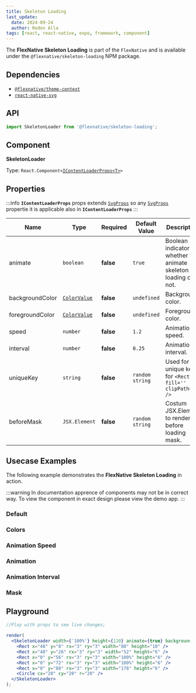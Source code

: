 ```yaml
---
title: Skeleton Loading
last_update:
  date: 2024-09-24
  author: Redon Alla
tags: [react, react-native, expo, framework, component]
---
```





The **FlexNative Skeleton Loading** is part of the `FlexNative` and is available under the `@flexnative/skeleton-loading` NPM package.

## Dependencies
- [`@flexnative/theme-context`](../../theme/index.mdx)
- [`react-native-svg`](https://github.com/software-mansion/react-native-svg)

<Installation title="FlexNative Skeleton Loading" name='@flexnative/skeleton-loading' />

## API

```jsx
import SkeletonLoader from '@flexnative/skeleton-loading';
```

## Component

**SkeletonLoader**

Type: <code>React.Component\<[IContentLoaderProps\<T\>](#properties)\></code>

## Properties

:::info
**`IContentLoaderProps`** props extends [`SvgProps`](https://github.com/software-mansion/react-native-svg)
so any [`SvgProps`](https://github.com/software-mansion/react-native-svg) propertie it is applicable also in **`IContentLoaderProps`**
:::

|  Name | Type | Required | Default Value | Description |
| -- | -- | -- | -- | -- |
| animate | `boolean` | **false** | `true` | Boolean indicator whether to animate skeleton loading or not. |
| backgroundColor | [`ColorValue`](https://reactnative.dev/docs/colors) | **false** | `undefined` | Background color. |
| foregroundColor | [`ColorValue`](https://reactnative.dev/docs/colors) | **false** | `undefined` | Foreground color. |
| speed | `number` | **false** | `1.2` | Animation speed. |
| interval | `number` | **false** | `0.25` | Animation interval. |
| uniqueKey | `string` | **false** | `random string` | Used for unique key for `<Rect fill='' clipPath='' />` |
| beforeMask | `JSX.Element` | **false** | `random string` | Costum JSX.Element to render before loading mask. |

## Usecase Examples

The following example demonstrates the **FlexNative Skeleton Loading** in action.

:::warning
In documentation apprence of components may not be in correct way.
To view the component in exact design please view the demo app.
:::

### Default

<ExampleWramper codeExample={DefaultExampleMdx}>
  <DefaultExample />
</ExampleWramper>

### Colors

<ExampleWramper codeExample={ColorsExampleMdx}>
  <ColorsExample />
</ExampleWramper>

### Animation Speed

<ExampleWramper codeExample={AnimationSpeedExampleMdx}>
  <AnimationSpeedExample />
</ExampleWramper>

### Animation

<ExampleWramper codeExample={AnimationExampleMdx}>
  <AnimationExample />
</ExampleWramper>

### Animation Interval

<ExampleWramper codeExample={AnimationIntervalExampleMdx}>
  <AnimationIntervalExample />
</ExampleWramper>

### Mask

<ExampleWramper codeExample={MaskExampleMdx}>
  <MaskExample />
</ExampleWramper>

## Playground

```jsx live noInline
//Play with props to see live changes;

render(
  <SkeletonLoader width={'100%'} height={110} animate={true} backgroundColor='crimson' foregroundColor='#FFC436'>
    <Rect x="48" y="8" rx="3" ry="3" width="88" height="10" />
    <Rect x="48" y="26" rx="3" ry="3" width="52" height="6" />
    <Rect x="0" y="56" rx="3" ry="3" width="100%" height="6" />
    <Rect x="0" y="72" rx="3" ry="3" width="100%" height="6" />
    <Rect x="0" y="88" rx="3" ry="3" width="178" height="6" />
    <Circle cx="20" cy="20" r="20" />
  </SkeletonLoader>
);
```